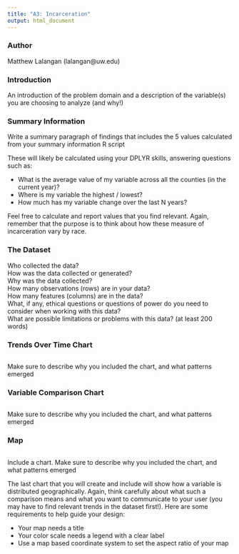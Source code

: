 ```yaml
---
title: "A3: Incarceration"
output: html_document
---
```

### Author
Matthew Lalangan (lalangan@uw.edu)

### Introduction

An introduction of the problem domain and a description of the variable(s) you are choosing to analyze (and why!)

### Summary Information

Write a summary paragraph of findings that includes the 5 values calculated from your summary information R script

These will likely be calculated using your DPLYR skills, answering questions such as: 

- What is the average value of my variable across all the counties (in the current year)?
- Where is my variable the highest / lowest?
- How much has my variable change over the last N years?

Feel free to calculate and report values that you find relevant. Again, remember that the purpose is to think about how these measure of incarceration vary by race.

### The Dataset

Who collected the data?  
How was the data collected or generated?  
Why was the data collected?  
How many observations (rows) are in your data?  
How many features (columns) are in the data?  
What, if any, ethical questions or questions of power do you need to consider when working with this data?  
What are possible limitations or problems with this data?   (at least 200 words)


### Trends Over Time Chart
```r
```


Make sure to describe why you included the chart, and what patterns emerged

### Variable Comparison Chart
```r
```


Make sure to describe why you included the chart, and what patterns emerged

### Map
```r
```

Include a chart. Make sure to describe why you included the chart, and what patterns emerged

The last chart that you will create and include will show how a variable is distributed geographically. Again, think carefully about what such a comparison means and what you want to communicate to your user (you may have to find relevant trends in the dataset first!). Here are some requirements to help guide your design:

- Your map needs a title
- Your color scale needs a legend with a clear label
- Use a map based coordinate system to set the aspect ratio of your map

